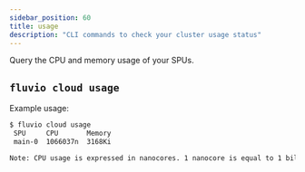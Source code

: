 ```yaml
---
sidebar_position: 60
title: usage
description: "CLI commands to check your cluster usage status"
---
```


Query the CPU and memory usage of your SPUs.

## `fluvio cloud usage`

Example usage:

```bash
$ fluvio cloud usage
 SPU     CPU       Memory
 main-0  1066037n  3168Ki

Note: CPU usage is expressed in nanocores. 1 nanocore is equal to 1 billionth of 1 core.
```
